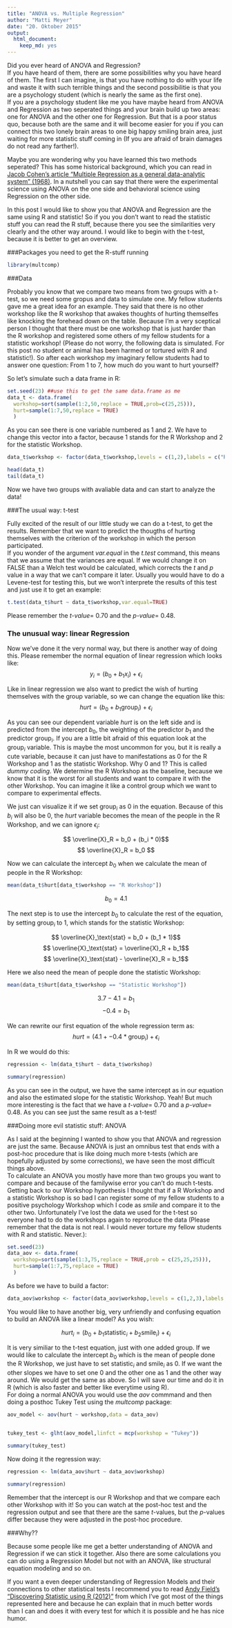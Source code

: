 ```yaml
---
title: "ANOVA vs. Multiple Regression"
author: "Matti Meyer"
date: "20. Oktober 2015"
output: 
  html_document: 
    keep_md: yes
---
```


Did you ever heard of ANOVA and Regression?   
If you have heard of them, there are some possibilities why you have heard of them. The first I can imagine, is that you have nothing to do with your life and waste it with such terrible things and the second possibilitie is that you are a psychology student (which is nearly the same as the first one).   
If you are a psychology student like me you have maybe heard from ANOVA and Regression as two seperated things and your brain build up two areas: one for ANOVA and the other one for Regression. But that is a poor status quo, because both are the same and it will become easier for you if you can connect this two lonely brain areas to one big happy smiling brain area, just waiting for more statistic stuff coming in (If you are afraid of brain damages do not read any farther!).   

Maybe you are wondering why you have learned this two methods seperated? This has some historical background, which you can read in [Jacob Cohen's article "Multiple Regression as a general data-analytic system" (1968)](http://www.unt.edu/rss/class/Jon/MiscDocs/Cohen_1968.pdf). In a nutshell you can say that there were the experimental science using ANOVA on the one side and behavioral science using Regression on the other side. 

In this post I would like to show you that ANOVA and Regression are the same using R and statistic! So if you you don't want to read the statistic stuff you can read the R stuff, because there you see the similarities very clearly and the other way around. 
I would like to begin with the t-test, because it is better to get an overview. 

###Packages you need to get the R-stuff running
```r
library(multcomp)
```

###Data

Probably you know that we compare two means from two groups with a t-test, so we need some gropus and data to simulate one. My fellow students gave me a great idea for an example. They said that there is no other workshop like the R workshop that awakes thoughts of hurting themselfes like knocking the forehead down on the table. Because I'm a very sceptical person I thought that there must be one workshop that is just harder than the R workshop and registered some others of my fellow students for a statistic workshop! (Please do not worry, the following data is simulated. For this post no student or animal has been harmed or tortured with R and statistic!). So after each workshop my imaginary fellow students had to answer one question: From 1 to 7, how much do you want to hurt yourself?

So let's simulate such a data frame in R:

```r
set.seed(23) ##use this to get the same data.frame as me
data_t <- data.frame(
  workshop=sort(sample(1:2,50,replace = TRUE,prob=c(25,25))),
  hurt=sample(1:7,50,replace = TRUE)
  )

```

As you can see there is one variable numbered as 1 and 2. We have to change this vector into a factor, because 1 stands for the R Workshop and 2 for the statistic Workshop.

```r
data_t$workshop <- factor(data_t$workshop,levels = c(1,2),labels = c("R Workshop","Statistic Workshop"))

head(data_t)
tail(data_t)
```

Now we have two groups with avaliable data and can start to analyze the data!

###The usual way: t-test

Fully excited of the result of our little study we can do a t-test, to get the results. Remember that we want to predict the thougths of hurting themselves with the criterion of the workshop in which the person participated.   
If you wonder of the argument *var.equal* in the *t.test* command, this means that we assume that the variances are equal. If we would change it on FALSE than a Welch test would be calculated, which corrects the _t_ and _p_ value in a way that we can't compare it later. Usually you would have to do a Levene-test for testing this, but we won't interprete the results of this test and just use it to get an example:

```r
t.test(data_t$hurt ~ data_t$workshop,var.equal=TRUE)
```

Please remember the _t-value_= 0.70 and the _p-value_= 0.48.

### The unusual way: linear Regression

Now we've done it the very normal way, but there is another way of doing this. Please remember the normal equation of linear regression which looks like:
$$ y_i = (b_0 + b_1 x_i) + \epsilon_i $$

Like in linear regression we also want to predict the wish of hurting themselves with the group variable, so we can change the equation like this:
$$ hurt = (b_0 + b_1 \text{group}_i) + \epsilon_i $$

As you can see our dependent variable $hurt$ is on the left side and is predicted from the intercept $b_0$, the weighting of the predictor $b_1$ and the predictor $\text{group}_i$. 
If you are a little bit afraid of this equation look at the $\text{group}_i$ variable. This is maybe the most uncommon for you, but it is really a cute variable, because it can just have to manifestations as 0 for the R Workshop and 1 as the statistic Workshop. Why 0 and 1? This is called *dummy coding*. We determine the R Workshop as the baseline, because we know that it is the worst for all students and want to compare it with the other Workshop. You can imagine it like a control group which we want to compare to experimental effects.

We just can visualize it if we set $\text{group}_i$ as 0 in the equation. Because of this $b_i$ will also be 0, the $hurt$ variable becomes the mean of the people in the R Workshop, and we can ignore $\epsilon_i$: 

$$ \overline{X}_R = b_0 + (b_i * 0)$$
$$ \overline{X}_R = b_0 $$

Now we can calculate the intercept $b_0$ when we calculate the mean of people in the R Workshop: 
```r
mean(data_t$hurt[data_t$workshop == "R Workshop"])
```

$$ b_0 = 4.1 $$

The next step is to use the intercept $b_0$ to calculate the rest of the equation, by setting $\text{group}_i$ to 1, which stands for the statistic Workshop: 

$$ \overline{X}_\text{stat} = b_0 + (b_1 * 1)$$
$$ \overline{X}_\text{stat} = \overline{X}_R + b_1$$
$$ \overline{X}_\text{stat} - \overline{X}_R = b_1$$

Here we also need the mean of people done the statistic Workshop:
```r
mean(data_t$hurt[data_t$workshop == "Statistic Workshop"])
```

$$3.7 - 4.1 = b_1$$
$$-0.4 = b_1$$

We can rewrite our first equation of the whole regression term as:
$$ hurt = (4.1 + -0.4*\text{group}_i) + \epsilon_i $$


In R we would do this:

```r
regression <- lm(data_t$hurt ~ data_t$workshop)

summary(regression)
```

As you can see in the output, we have the same intercept as in our equation and also the estimated slope for the statistic Workshop. Yeah! But much more interesting is the fact that we have a _t-value_= 0.70 and a _p-value_= 0.48. As you can see just the same result as a t-test! 



###Doing more evil statistic stuff: ANOVA

As I said at the beginning I wanted to show you that ANOVA and regression are just the same. Because ANOVA is just an omnibus test that ends with a post-hoc procedure that is like doing much more t-tests (which are hopefully adjusted by some corrections), we have seen the most difficult things above.  
To calculate an ANOVA you mostly have more than two groups you want to compare and because of the familywise error you can't do much t-tests. 
Getting back to our Workshop hypothesis I thought that if a R Workshop and a statistic Workshop is so bad I can register some of my fellow students to a positive psychology Workshop which I code as *smile* and compare it to the other two. Unfortunately I've lost the data we used for the t-test so everyone had to do the workshops again to reproduce the data (Please remember that the data is not real. I would never torture my fellow students with R and statistic. Never.):


```r
set.seed(23)
data_aov <- data.frame(
  workshop=sort(sample(1:3,75,replace = TRUE,prob = c(25,25,25))),
  hurt=sample(1:7,75,replace = TRUE)
  )

```

As before we have to build a factor:

```r
data_aov$workshop <- factor(data_aov$workshop,levels = c(1,2,3),labels = c("R Workshop","Statistic Workshop","Smile Workshop"))

```

You would like to have another big, very unfriendly and confusing equation to build an ANOVA like a linear model? As you wish:

$$ hurt_i = (b_0 + b_1 \text{statistic}_i + b_2 \text{smile}_i) + \epsilon_i$$

It is very similiar to the t-test equation, just with one added group. If we would like to calculate the intercept $b_0$ which is the mean of people done the R Workshop, we just have to set $\text{statistic}_i$ and $\text{smile}_i$ as 0. If we want the other slopes we have to set one 0 and the other one as 1 and the other way around. We would get the same as above. So I will save our time and do it in R (which is also faster and better like everytime using R).  
For doing a normal ANOVA you would use the *aov* commmand and then doing a posthoc Tukey Test using the *multcomp* package:


```r
aov_model <- aov(hurt ~ workshop,data = data_aov)


tukey_test <- glht(aov_model,linfct = mcp(workshop = "Tukey"))

summary(tukey_test)
```


Now doing it the regression way:

```r
regression <- lm(data_aov$hurt ~ data_aov$workshop)

summary(regression)
```

Remember that the intercept is our R Workshop and that we compare each other Workshop with it! So you can watch at the post-hoc test and the regression output and see that there are the same _t_-values, but the _p_-values differ because they were adjusted in the post-hoc procedure.

###Why??

Because some people like me get a better understanding of ANOVA and Regression if we can stick it together. Also there are some calculations you can do using a Regression Model but not with an ANOVA, like structural equation modeling and so on.

If you want a even deeper understanding of Regression Models and their connections to other statistical tests I recommend you to read [Andy Field's "Discovering Statistic using R (2012)"](http://www.amazon.com/gp/product/1446200469?keywords=andy%20field&qid=1445770279&ref_=sr_1_2&sr=8-2) from which I've got most of the things represented here and because he can explain that in much better words than I can and does it with every test for which it is possible and he has nice humor.
